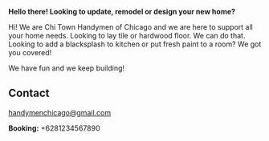 <Banner />

<Container>

**Hello there! Looking to update, remodel or design your new home?**

Hi! We are Chi Town Handymen of Chicago and we are here to support all your home needs. Looking to lay tile or hardwood floor. We can do that.
Looking to add a blacksplash to kitchen or put fresh paint to a room? We got you covered!

We have fun and we keep building!

<Releases releases={props.releases} />

## Contact

<!--
  The `id="contact"` attribute below is for creating internal anchor link.
  You can remove/change it, but make sure you edit the corresponding link
  in src/gatsby-theme-musician/config/navigation.yml
  See: https://learn.freecodecamp.org/responsive-web-design/basic-html-and-html5/link-to-internal-sections-of-a-page-with-anchor-elements/
-->

<div id="contact" className="text-center">

handymenchicago@gmail.com

**Booking:** +6281234567890

</div>

</Container>
